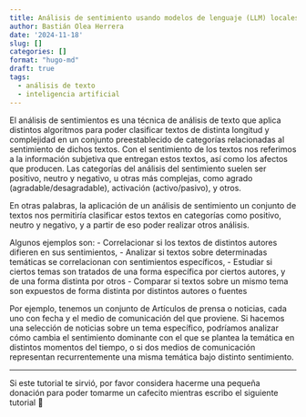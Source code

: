 ```yaml
---
title: Análisis de sentimiento usando modelos de lenguaje (LLM) locales en R
author: Bastián Olea Herrera
date: '2024-11-18'
slug: []
categories: []
format: "hugo-md"
draft: true
tags:
  - análisis de texto
  - inteligencia artificial
---
```


El análisis de sentimientos es una técnica de análisis de texto que aplica distintos algoritmos para poder clasificar textos de distinta longitud y complejidad en un conjunto preestablecido de categorías relacionadas al sentimiento de dichos textos. Con el sentimiento de los textos nos referimos a la información subjetiva que entregan estos textos, así como los afectos que producen. Las categorías del análisis del sentimiento suelen ser positivo, neutro y negativo, u otras más complejas, como agrado (agradable/desagradable), activación (activo/pasivo), y otros.

En otras palabras, la aplicación de un análisis de sentimiento un conjunto de textos nos permitiría clasificar estos textos en categorías como positivo, neutro y negativo, y a partir de eso poder realizar otros análisis.

Algunos ejemplos son: 
-  Correlacionar si los textos de distintos autores difieren en sus sentimientos,
- Analizar si textos sobre determinadas temáticas se correlacionan con sentimientos específicos, 
- Estudiar si ciertos temas son tratados de una forma específica por ciertos autores, y de una forma distinta por otros
- Comparar si textos sobre un mismo tema son expuestos de forma distinta por distintos autores o fuentes

Por ejemplo, tenemos un conjunto de Artículos de prensa o noticias, cada uno con fecha y el medio de comunicación del que proviene. Si hacemos una selección de noticias sobre un tema específico, podríamos analizar cómo cambia el sentimiento dominante con el que se plantea la temática en distintos momentos del tiempo, o si dos medios de comunicación representan recurrentemente una misma temática bajo distinto sentimiento.

----


Si este tutorial te sirvió, por favor considera hacerme una pequeña donación para poder tomarme un cafecito mientras escribo el siguiente tutorial 🥺

```{=html}
<div style = "height: 18px;">
</div>
<div>
  <div style="display: flex;
  justify-content: center;
  align-items: center;">
    <script type="text/javascript" src="https://cdnjs.buymeacoffee.com/1.0.0/button.prod.min.js" data-name="bmc-button" data-slug="bastimapache" data-color="#FFDD00" data-emoji="☕"  data-font="Cookie" data-text="Regálame un cafecito" data-outline-color="#000000" data-font-color="#000000" data-coffee-color="#ffffff" ></script>
  </div>
```